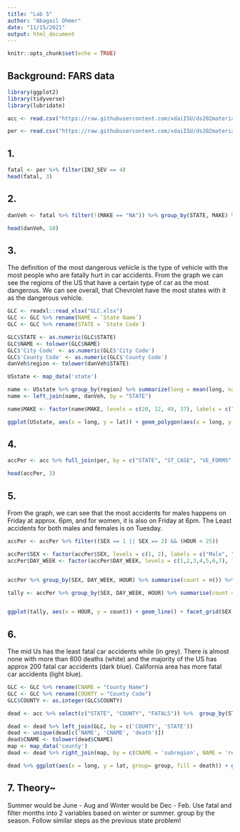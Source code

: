 ```yaml
---
title: "Lab 5"
author: "Abagail Ohmer"
date: "11/15/2021"
output: html_document
---
```


```r
knitr::opts_chunk$set(echo = TRUE)
```

## Background: FARS data
```r
library(ggplot2)
library(tidyverse)
library(lubridate)

acc <- read.csv("https://raw.githubusercontent.com/xdaiISU/ds202materials/master/hwlabs/fars2017/accident.csv", stringsAsFactors = FALSE)

per <- read.csv("https://raw.githubusercontent.com/xdaiISU/ds202materials/master/hwlabs/fars2017/person.csv", stringsAsFactors = FALSE)
```

## 1.
```r
fatal <- per %>% filter(INJ_SEV == 4)
head(fatal, 3)
```

## 2.
```r
danVeh <- fatal %>% filter(!(MAKE == "NA")) %>% group_by(STATE, MAKE) %>%  summarize(fatal = n()) %>% group_by(STATE) %>% filter(fatal == max(fatal))

head(danVeh, 10)
```

## 3.
The definition of the most dangerous vehicle is the type of vehicle with the most people who are fatally hurt in car accidents. From the graph we can see the regions of the US that have a certain type of car as the most dangerous. We can see overall, that Chevrolet have the most states with it as the dangerous vehicle.
```r
GLC <- readxl::read_xlsx("GLC.xlsx")
GLC <- GLC %>% rename(NAME = `State Name`) 
GLC <- GLC %>% rename(STATE = `State Code`)

GLC$STATE <- as.numeric(GLC$STATE)
GLC$NAME <- tolower(GLC$NAME)
GLC$'City Code' <- as.numeric(GLC$'City Code')
GLC$'County Code' <- as.numeric(GLC$'County Code')
danVeh$region <- tolower(danVeh$STATE)

USstate <- map_data('state')

name <- USstate %>% group_by(region) %>% summarize(long = mean(long, na.rm = TRUE), lat = mean(lat, na.rm = TRUE)) %>% left_join(GLC, by = c("region" = "NAME")) 
name <- left_join(name, danVeh, by = "STATE")

name$MAKE <- factor(name$MAKE, levels = c(20, 12, 49, 37), labels = c("Chevrolet", "Ford", "Toyota", "Honda"))

ggplot(USstate, aes(x = long, y = lat)) + geom_polygon(aes(x = long, y = lat, group = group), color = 'black', fill = 'white') + geom_text(data = name, aes(long, lat, label = MAKE), color = 'red', size = 3, check_overlap = TRUE) + xlab("Longitude") + ylab("Latitude") + ggtitle("Most Dangerous Vehicle in Each State")
```

## 4.
```r
accPer <- acc %>% full_join(per, by = c("STATE", "ST_CASE", "VE_FORMS", "COUNTY", "DAY", "MONTH", "HOUR", "MINUTE", "RUR_URB", "FUNC_SYS", "HARM_EV", "MAN_COLL", "SCH_BUS"))

head(accPer, 3)
```

## 5.
From the graph, we can see that the most accidents for males happens on Friday at approx. 6pm, and for women, it is also on Friday at 6pm. The Least accidents for both males and females is on Tuesday.
```r
accPer <- accPer %>% filter((SEX == 1 || SEX == 2) && (HOUR < 25))

accPer$SEX <- factor(accPer$SEX, levels = c(1, 2), labels = c("Male", "Female"))
accPer$DAY_WEEK <- factor(accPer$DAY_WEEK, levels = c(1,2,3,4,5,6,7), labels = c("Sun", "Mon", "Tue", "Wed", "Thur", "Fri", "Sat"))


accPer %>% group_by(SEX, DAY_WEEK, HOUR) %>% summarise(count = n()) %>% group_by(SEX) %>% filter(count == max(count)) %>% arrange(desc(count))

tally <- accPer %>% group_by(SEX, DAY_WEEK, HOUR) %>% summarise(count = n()) %>% filter(!(HOUR == 99)) %>% filter(!(SEX == 9))


ggplot(tally, aes(x = HOUR, y = count)) + geom_line() + facet_grid(SEX ~ DAY_WEEK, scales = 'free') + xlab("Hour") + ylab("Count") + ggtitle("Gender vs. Daily Fatal Car Accidents by Hour")
```

## 6.
The mid Us has the least fatal car accidents while (in grey). There is almost none with more than 600 deaths (white) and the majority of the US has approx 200 fatal car accidents (dark blue). California area has more fatal car accidents (light blue).
```r
GLC <- GLC %>% rename(CNAME = "County Name")
GLC <- GLC %>% rename(COUNTY = "County Code")
GLC$COUNTY <- as.integer(GLC$COUNTY)

dead <- acc %>% select(c("STATE", "COUNTY", "FATALS")) %>%  group_by(STATE, COUNTY) %>% summarize(death = sum(FATALS))

dead <- dead %>% left_join(GLC, by = c('COUNTY', 'STATE'))
dead <- unique(dead[c('NAME', 'CNAME', 'death')])
dead$CNAME <- tolower(dead$CNAME)
map <- map_data('county')
dead <- dead %>% right_join(map, by = c(CNAME = 'subregion', NAME = 'region'))

dead %>% ggplot(aes(x = long, y = lat, group= group, fill = death)) + geom_polygon() + ggtitle("Total Deaths in each County") + xlab("Latitude") + ylab("Longitude")
```

## 7. Theory~
Summer would be June - Aug and Winter would be Dec - Feb.
Use fatal and filter months into 2 variables based on winter or summer. group by the season. Follow similar steps as the previous state problem!